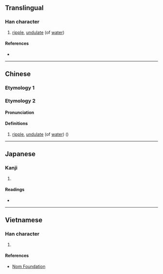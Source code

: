 {{also|沱}}
{{character info/new}}
==Translingual==

===Han character===
{{Han char|rn=85|rad=水|as=05|sn=8|four=|canj=EOPD|ids=⿰氵㐌}}

# [[ripple]], [[undulate]] (of [[water]])

====References====
* {{Han ref|kx=0613.080|dkj=17244|dj=1006.070|hdz=31588.020|uh=6CB2|ud=27826}}

----

==Chinese==
{{zh-forms}}

===Etymology 1===
{{zh-see|沱|a}}

===Etymology 2===

====Pronunciation====
{{zh-pron
|m=duò
|mc=y
|oc=y
|ma=
|cat=v
}}

====Definitions====
{{zh-hanzi}}

# [[ripple]], [[undulate]] (of [[water]]) ({{zh-only|淡沲}})

----

==Japanese==

===Kanji===
{{ja-kanji|grade=|rs=水05}}

# {{defn|lang=ja|sort=水05}}

====Readings====
* {{ja-readings
|goon=だ
|kanon=た
|kun=
}}

----

==Vietnamese==

===Han character===
{{vi-hantu|rs=水05|nhãn}}

# {{defn|lang=vi|sort=水05}}

====References====
* [http://nomfoundation.org/common/nom_details.php?codepoint=6cb2 Nom Foundation]